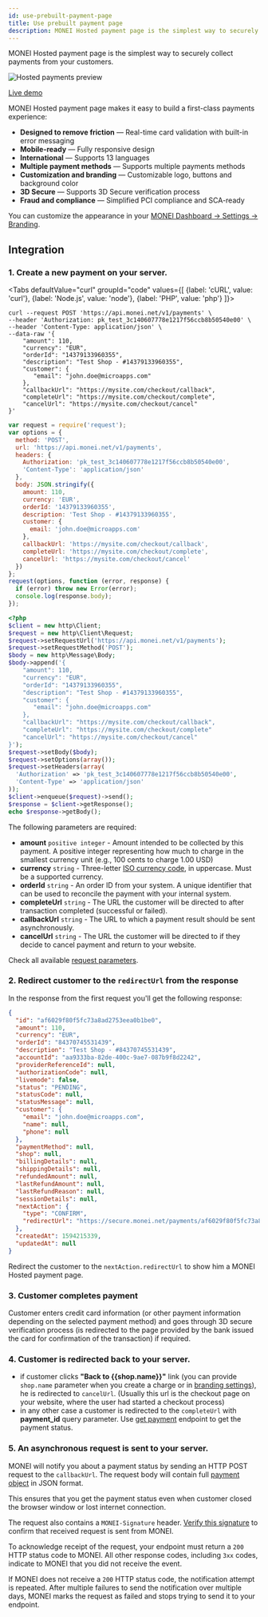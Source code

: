 ```yaml
---
id: use-prebuilt-payment-page
title: Use prebuilt payment page
description: MONEI Hosted payment page is the simplest way to securely collect payments from your customers.
---
```


MONEI Hosted payment page is the simplest way to securely collect payments from your customers.

![Hosted payments preview](/img/payment-page-preview.png)

<p>
  <a
    href="https://js.monei.net/v1/payment-page/#eyJzaG9wTG9nb1VybCI6Imh0dHBzOi8vbW9uZWktcHJvZC1zZXJ2aWNlLWJ1Y2tldC5zMy5ldS13ZXN0LTEuYW1hem9uYXdzLmNvbS9wcm90ZWN0ZWQvZXUtd2VzdC0xJTNBNTI5M2JmZDItYTliYi00ZmQ1LTgwYjctYmJmNzY2YjhlMGJlL3JjLXVwbG9hZC0xNTg2NDI1MzQ2NDM0LTMuc3ZnIiwiYWNjZW50Q29sb3IiOiIjRDkyMjJBIiwiYmdDb2xvciI6IiNmMGY0ZjUiLCJ0ZXN0IjpmYWxzZSwicGF5bWVudE1ldGhvZHMiOlsiQ1JFRElUQ0FSRCIsIkJJWlVNIl0sInNob3BOYW1lIjoiTWVkaWFNYXJrdCIsImxhbmd1YWdlIjoiZW4ifQ=="
    target="_blank"
    className="button button--primary">
    Live demo
  </a>
</p>

MONEI Hosted payment page makes it easy to build a first-class payments experience:

- **Designed to remove friction** — Real-time card validation with built-in error messaging
- **Mobile-ready** — Fully responsive design
- **International** — Supports 13 languages
- **Multiple payment methods** — Supports multiple payments methods
- **Customization and branding** — Customizable logo, buttons and background color
- **3D Secure** — Supports 3D Secure verification process
- **Fraud and compliance** — Simplified PCI compliance and SCA-ready

You can customize the appearance in your [MONEI Dashboard → Settings → Branding](https://dashboard.monei.net/settings/branding).

## Integration

### 1. Create a new payment on your server.


<Tabs
  defaultValue="curl"
  groupId="code"
  values={[
    {label: 'cURL', value: 'curl'},
    {label: 'Node.js', value: 'node'},
    {label: 'PHP', value: 'php'}
  ]}>
<TabItem value="curl">

```shell script title="POST https://api.monei.net/v1/payments"
curl --request POST 'https://api.monei.net/v1/payments' \
--header 'Authorization: pk_test_3c140607778e1217f56ccb8b50540e00' \
--header 'Content-Type: application/json' \
--data-raw '{
    "amount": 110,
    "currency": "EUR",
    "orderId": "14379133960355",
    "description": "Test Shop - #14379133960355",
    "customer": {
       "email": "john.doe@microapps.com"
    },
    "callbackUrl": "https://mysite.com/checkout/callback",
    "completeUrl": "https://mysite.com/checkout/complete",
    "cancelUrl": "https://mysite.com/checkout/cancel"
}'
```

</TabItem>

<TabItem value="node">

```js title="POST https://api.monei.net/v1/payments"
var request = require('request');
var options = {
  method: 'POST',
  url: 'https://api.monei.net/v1/payments',
  headers: {
    Authorization: 'pk_test_3c140607778e1217f56ccb8b50540e00',
    'Content-Type': 'application/json'
  },
  body: JSON.stringify({
    amount: 110,
    currency: 'EUR',
    orderId: '14379133960355',
    description: 'Test Shop - #14379133960355',
    customer: {
      email: 'john.doe@microapps.com'
    },
    callbackUrl: 'https://mysite.com/checkout/callback',
    completeUrl: 'https://mysite.com/checkout/complete',
    cancelUrl: 'https://mysite.com/checkout/cancel'
  })
};
request(options, function (error, response) {
  if (error) throw new Error(error);
  console.log(response.body);
});
```

</TabItem>
<TabItem value="php">

```php title="POST https://api.monei.net/v1/payments"
<?php
$client = new http\Client;
$request = new http\Client\Request;
$request->setRequestUrl('https://api.monei.net/v1/payments');
$request->setRequestMethod('POST');
$body = new http\Message\Body;
$body->append('{
    "amount": 110,
    "currency": "EUR",
    "orderId": "14379133960355",
    "description": "Test Shop - #14379133960355",
    "customer": {
       "email": "john.doe@microapps.com"
    },
    "callbackUrl": "https://mysite.com/checkout/callback",
    "completeUrl": "https://mysite.com/checkout/complete"
    "cancelUrl": "https://mysite.com/checkout/cancel"
}');
$request->setBody($body);
$request->setOptions(array());
$request->setHeaders(array(
  'Authorization' => 'pk_test_3c140607778e1217f56ccb8b50540e00',
  'Content-Type' => 'application/json'
));
$client->enqueue($request)->send();
$response = $client->getResponse();
echo $response->getBody();
```

</TabItem>
</Tabs>

The following parameters are required:

- **amount** `positive integer` - Amount intended to be collected by this payment. A positive integer representing how much to charge in the smallest currency unit (e.g., 100 cents to charge 1.00 USD)
- **currency** `string` - Three-letter [ISO currency code](https://en.wikipedia.org/wiki/ISO_4217), in uppercase. Must be a supported currency.
- **orderId** `string` - An order ID from your system. A unique identifier that can be used to reconcile the payment with your internal system.
- **completeUrl** `string` - The URL the customer will be directed to after transaction completed (successful or failed).
- **callbackUrl** `string` - The URL to which a payment result should be sent asynchronously.
- **cancelUrl** `string` - The URL the customer will be directed to if they decide to cancel payment and return to your website.

Check all available [request parameters](payments-api.mdx#create-payment).

### 2. Redirect customer to the `redirectUrl` from the response

In the response from the first request you'll get the following response:

```json
{
  "id": "af6029f80f5fc73a8ad2753eea0b1be0",
  "amount": 110,
  "currency": "EUR",
  "orderId": "84370745531439",
  "description": "Test Shop - #84370745531439",
  "accountId": "aa9333ba-82de-400c-9ae7-087b9f8d2242",
  "providerReferenceId": null,
  "authorizationCode": null,
  "livemode": false,
  "status": "PENDING",
  "statusCode": null,
  "statusMessage": null,
  "customer": {
    "email": "john.doe@microapps.com",
    "name": null,
    "phone": null
  },
  "paymentMethod": null,
  "shop": null,
  "billingDetails": null,
  "shippingDetails": null,
  "refundedAmount": null,
  "lastRefundAmount": null,
  "lastRefundReason": null,
  "sessionDetails": null,
  "nextAction": {
    "type": "CONFIRM",
    "redirectUrl": "https://secure.monei.net/payments/af6029f80f5fc73a8ad2753eea0b1be0"
  },
  "createdAt": 1594215339,
  "updatedAt": null
}
```

Redirect the customer to the `nextAction.redirectUrl` to show him a MONEI Hosted payment page.

### 3. Customer completes payment

Customer enters credit card information (or other payment information depending on the selected payment method) and goes through 3D secure verification process (is redirected to the page provided by the bank issued the card for confirmation of the transaction) if required.

### 4. Customer is redirected back to your server.

- if customer clicks **"Back to {{shop.name}}"** link (you can provide `shop.name` parameter when you create a charge or in [branding settings](https://dashboard.monei.net/settings/branding)), he is redirected to `cancelUrl`. (Usually this url is the checkout page on your website, where the user had started a checkout process)
- in any other case a customer is redirected to the `completeUrl` with **payment_id** query parameter. Use [get payment](payments-api.mdx#get-payment) endpoint to get the payment status.

### 5. An asynchronous request is sent to your server.

MONEI will notify you about a payment status by sending an HTTP POST request to the `callbackUrl`. The request body will contain full [payment object](payments-api.mdx#payment-object) in JSON format.

This ensures that you get the payment status even when customer closed the browser window or lost internet connection.

The request also contains a `MONEI-Signature` header. [Verify this signature](verify-signature.mdx) to confirm that received request is sent from MONEI.

To acknowledge receipt of the request, your endpoint must return a `200` HTTP status code to MONEI. All other response codes, including `3xx` codes, indicate to MONEI that you did not receive the event.

If MONEI does not receive a `200` HTTP status code, the notification attempt is repeated. After multiple failures to send the notification over multiple days, MONEI marks the request as failed and stops trying to send it to your endpoint.
